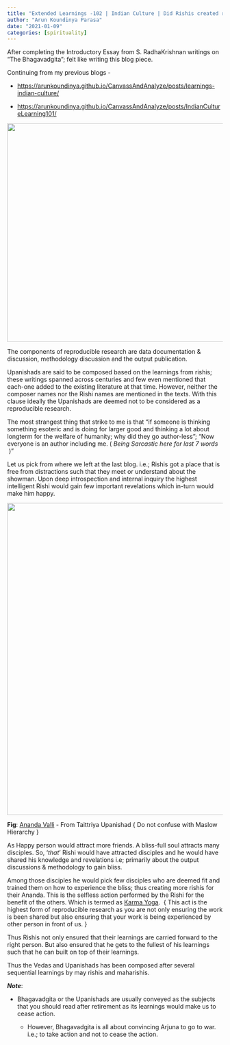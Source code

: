 ```yaml
---
title: "Extended Learnings -102 | Indian Culture | Did Rishis created reproducible research?"
author: "Arun Koundinya Parasa"
date: "2021-01-09"
categories: [spirituality]
---
```


After completing the Introductory Essay from S. RadhaKrishnan writings on "The Bhagavadgita"; felt like writing this blog piece.

Continuing from my previous blogs -

-   <https://arunkoundinya.github.io/CanvassAndAnalyze/posts/learnings-indian-culture/>

-   <https://arunkoundinya.github.io/CanvassAndAnalyze/posts/IndianCultureLearning101/>

![](research.jpeg){fig-align="center" width="510"}

The components of reproducible research are data documentation & discussion, methodology discussion and the output publication.  

Upanishads are said to be composed based on the learnings from rishis; these writings spanned across centuries and few even mentioned that each-one added to the existing literature at that time. However, neither the composer names nor the Rishi names are mentioned in the texts. With this clause ideally the Upanishads are deemed not to be considered as a reproducible research.

The most strangest thing that strike to me is that "if someone is thinking something esoteric and is doing for larger good and thinking a lot about longterm for the welfare of humanity; why did they go author-less"; "Now everyone is an author including me. ( *Being Sarcastic here for last 7 words*  )"

Let us pick from where we left at the last blog. i.e.; Rishis got a place that is free from distractions such that they meet or understand about the showman. Upon deep introspection and internal inquiry the highest intelligent Rishi would gain few important revelations which in-turn would make him happy.

![](AnandaVilli.png){fig-align="center" width="728"}

**Fig**: [Ananda Valli](https://en.wikipedia.org/wiki/Taittiriya_Upanishad#Ananda_Valli) - From Taittriya Upanishad { Do not confuse with Maslow Hierarchy }

As Happy person would attract more friends. A bliss-full soul attracts many disciples. So, '*that*' Rishi would have attracted disciples and he would have shared his knowledge and revelations i.e; primarily about the output discussions & methodology to gain bliss. 

Among those disciples he would pick few disciples who are deemed fit and trained them on how to experience the bliss; thus creating more rishis for their Ananda. This is the selfless action performed by the Rishi for the benefit of the others. Which is termed as [Karma Yoga](https://en.wikipedia.org/wiki/Karma_yoga).  { This act is the highest form of reproducible research as you are not only ensuring the work is been shared but also ensuring that your work is being experienced by other person in front of us. }

Thus Rishis not only ensured that their learnings are carried forward to the right person. But also ensured that he gets to the fullest of his learnings such that he can built on top of their learnings.

Thus the Vedas and Upanishads has been composed after several sequential learnings by may rishis and maharishis.

***Note***:

-   Bhagavadgita or the Upanishads are usually conveyed as the subjects that you should read after retirement as its learnings would make us to cease action.

    -   However, Bhagavadgita is all about convincing Arjuna to go to war. i.e.; to take action and not to cease the action.